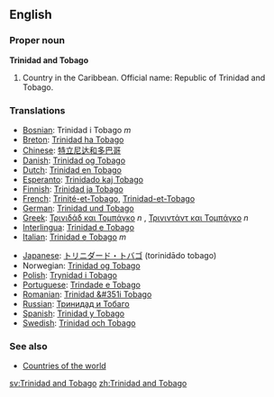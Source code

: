 ==English==
{{Wikipedia}}
===Proper noun===
'''Trinidad and Tobago'''
# Country in the Caribbean. Official name: Republic of Trinidad and Tobago.

===Translations===
{{top}}
*[[Bosnian]]: Trinidad i Tobago ''m''
*[[Breton]]: [[Trinidad ha Tobago]]
*[[Chinese]]: [[特立尼达和多巴哥]]
*[[Danish]]: [[Trinidad og Tobago]]
*[[Dutch]]: [[Trinidad en Tobago]]
*[[Esperanto]]: [[Trinidado kaj Tobago]]
*[[Finnish]]: [[Trinidad ja Tobago]]
*[[French]]: [[Trinité-et-Tobago]], [[Trinidad-et-Tobago]]
*[[German]]: [[Trinidad und Tobago]]
*[[Greek]]: [[Τρινιδάδ και Τομπάγκο]] ''n'' , [[Τρινιντάντ και Τομπάγκο]] ''n''
*[[Interlingua]]: [[Trinidad e Tobago]]
*[[Italian]]: [[Trinidad e Tobago]] ''m''
{{mid}}
*[[Japanese]]: [[トリニダード・トバゴ]] (torinidādo tobago)
*Norwegian: [[Trinidad og Tobago]]
*[[Polish]]: [[Trynidad i Tobago]]
*[[Portuguese]]: [[Trindade e Tobago]]
*[[Romanian]]: [[Trinidad &#351i Tobago]]
*[[Russian]]: [[Тринидад и Тобаго]]
*[[Spanish]]: [[Trinidad y Tobago]]
*[[Swedish]]: [[Trinidad och Tobago]]
{{bottom}}

===See also===
* [[Countries of the world]]
[[sv:Trinidad and Tobago]]
[[zh:Trinidad and Tobago]]